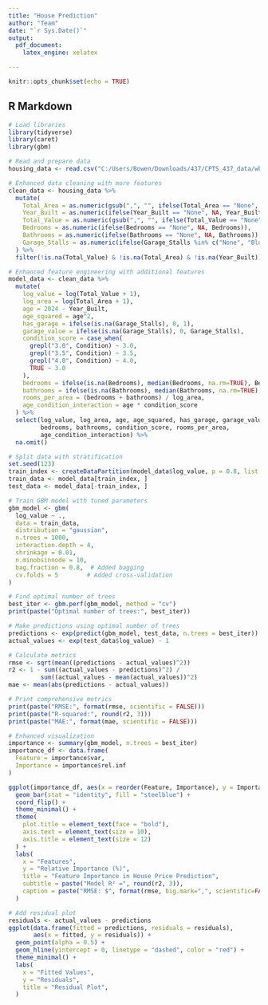 ```yaml
---
title: "House Prediction"
author: "Team"
date: "`r Sys.Date()`"
output:
  pdf_document:
    latex_engine: xelatex

---
```


```r
knitr::opts_chunk$set(echo = TRUE)
```

## R Markdown

```r
# Load libraries
library(tidyverse)
library(caret)
library(gbm)

# Read and prepare data
housing_data <- read.csv("C:/Users/Bowen/Downloads/437/CPTS_437_data/whitman_property_details.csv")

# Enhanced data cleaning with more features
clean_data <- housing_data %>%
  mutate(
    Total_Area = as.numeric(gsub(",", "", ifelse(Total_Area == "None", NA, Total_Area))),
    Year_Built = as.numeric(ifelse(Year_Built == "None", NA, Year_Built)),
    Total_Value = as.numeric(gsub(",", "", ifelse(Total_Value == "None", NA, Total_Value))),
    Bedrooms = as.numeric(ifelse(Bedrooms == "None", NA, Bedrooms)),
    Bathrooms = as.numeric(ifelse(Bathrooms == "None", NA, Bathrooms)),
    Garage_Stalls = as.numeric(ifelse(Garage_Stalls %in% c("None", "Block"), 0, Garage_Stalls))
  ) %>%
  filter(!is.na(Total_Value) & !is.na(Total_Area) & !is.na(Year_Built))

# Enhanced feature engineering with additional features
model_data <- clean_data %>%
  mutate(
    log_value = log(Total_Value + 1),
    log_area = log(Total_Area + 1),
    age = 2024 - Year_Built,
    age_squared = age^2,
    has_garage = ifelse(is.na(Garage_Stalls), 0, 1),
    garage_value = ifelse(is.na(Garage_Stalls), 0, Garage_Stalls),
    condition_score = case_when(
      grepl("3.0", Condition) ~ 3.0,
      grepl("3.5", Condition) ~ 3.5,
      grepl("4.0", Condition) ~ 4.0,
      TRUE ~ 3.0
    ),
    bedrooms = ifelse(is.na(Bedrooms), median(Bedrooms, na.rm=TRUE), Bedrooms),
    bathrooms = ifelse(is.na(Bathrooms), median(Bathrooms, na.rm=TRUE), Bathrooms),
    rooms_per_area = (bedrooms + bathrooms) / log_area,
    age_condition_interaction = age * condition_score
  ) %>%
  select(log_value, log_area, age, age_squared, has_garage, garage_value,
         bedrooms, bathrooms, condition_score, rooms_per_area, 
         age_condition_interaction) %>%
  na.omit()

# Split data with stratification
set.seed(123)
train_index <- createDataPartition(model_data$log_value, p = 0.8, list = FALSE)
train_data <- model_data[train_index, ]
test_data <- model_data[-train_index, ]

# Train GBM model with tuned parameters
gbm_model <- gbm(
  log_value ~ .,
  data = train_data,
  distribution = "gaussian",
  n.trees = 1000,
  interaction.depth = 4,
  shrinkage = 0.01,
  n.minobsinnode = 10,
  bag.fraction = 0.8,  # Added bagging
  cv.folds = 5        # Added cross-validation
)

# Find optimal number of trees
best_iter <- gbm.perf(gbm_model, method = "cv")
print(paste("Optimal number of trees:", best_iter))

# Make predictions using optimal number of trees
predictions <- exp(predict(gbm_model, test_data, n.trees = best_iter)) - 1
actual_values <- exp(test_data$log_value) - 1

# Calculate metrics
rmse <- sqrt(mean((predictions - actual_values)^2))
r2 <- 1 - sum((actual_values - predictions)^2) / 
         sum((actual_values - mean(actual_values))^2)
mae <- mean(abs(predictions - actual_values))

# Print comprehensive metrics
print(paste("RMSE:", format(rmse, scientific = FALSE)))
print(paste("R-squared:", round(r2, 3)))
print(paste("MAE:", format(mae, scientific = FALSE)))

# Enhanced visualization
importance <- summary(gbm_model, n.trees = best_iter)
importance_df <- data.frame(
  Feature = importance$var,
  Importance = importance$rel.inf
)

ggplot(importance_df, aes(x = reorder(Feature, Importance), y = Importance)) +
  geom_bar(stat = "identity", fill = "steelblue") +
  coord_flip() +
  theme_minimal() +
  theme(
    plot.title = element_text(face = "bold"),
    axis.text = element_text(size = 10),
    axis.title = element_text(size = 12)
  ) +
  labs(
    x = "Features",
    y = "Relative Importance (%)",
    title = "Feature Importance in House Price Prediction",
    subtitle = paste("Model R² =", round(r2, 3)),
    caption = paste("RMSE: $", format(rmse, big.mark=",", scientific=FALSE))
  )

# Add residual plot
residuals <- actual_values - predictions
ggplot(data.frame(fitted = predictions, residuals = residuals), 
       aes(x = fitted, y = residuals)) +
  geom_point(alpha = 0.5) +
  geom_hline(yintercept = 0, linetype = "dashed", color = "red") +
  theme_minimal() +
  labs(
    x = "Fitted Values",
    y = "Residuals",
    title = "Residual Plot",
  )

```
